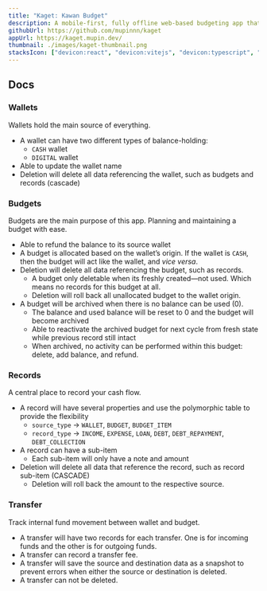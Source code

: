 ```yaml
---
title: "Kaget: Kawan Budget"
description: A mobile-first, fully offline web-based budgeting app that meets your needs.
githubUrl: https://github.com/mupinnn/kaget
appUrl: https://kaget.mupin.dev/
thumbnail: ./images/kaget-thumbnail.png
stacksIcon: ["devicon:react", "devicon:vitejs", "devicon:typescript", "devicon:tailwindcss"]
---
```



<ProjectReadmeSection>

## Docs

### Wallets

Wallets hold the main source of everything.

- A wallet can have two different types of balance-holding:
  - `CASH` wallet
  - `DIGITAL` wallet
- Able to update the wallet name
- Deletion will delete all data referencing the wallet, such as budgets and records (cascade)

### Budgets

Budgets are the main purpose of this app. Planning and maintaining a budget with ease.

- Able to refund the balance to its source wallet
- A budget is allocated based on the wallet’s origin. If the wallet is `CASH`, then the budget will act like the wallet, and _vice versa_.
- Deletion will delete all data referencing the budget, such as records.
  - A budget only deletable when its freshly created—not used. Which means no records for this budget at all.
  - Deletion will roll back all unallocated budget to the wallet origin.
- A budget will be archived when there is no balance can be used (0).
  - The balance and used balance will be reset to 0 and the budget will become archived
  - Able to reactivate the archived budget for next cycle from fresh state while previous record still intact
  - When archived, no activity can be performed within this budget: delete, add balance, and refund.

### Records

A central place to record your cash flow.

- A record will have several properties and use the polymorphic table to provide the flexibility
  - `source_type` → `WALLET`, `BUDGET`, `BUDGET_ITEM`
  - `record_type` → `INCOME`, `EXPENSE`, `LOAN`, `DEBT`, `DEBT_REPAYMENT`, `DEBT_COLLECTION`
- A record can have a sub-item
  - Each sub-item will only have a note and amount
- Deletion will delete all data that reference the record, such as record sub-item (CASCADE)
  - Deletion will roll back the amount to the respective source.

### Transfer

Track internal fund movement between wallet and budget.

- A transfer will have two records for each transfer. One is for incoming funds and the other is for outgoing funds.
- A transfer can record a transfer fee.
- A transfer will save the source and destination data as a snapshot to prevent errors when either the source or destination is deleted.
- A transfer can not be deleted.

</ProjectReadmeSection>
